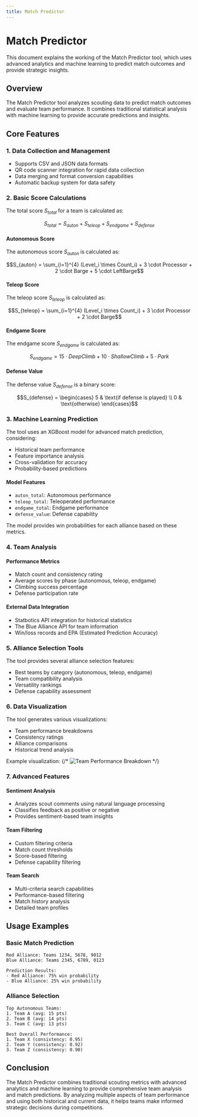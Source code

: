 ```yaml
---
title: Match Predictor
---
```


# Match Predictor

This document explains the working of the Match Predictor tool, which uses advanced analytics and machine learning to predict match outcomes and provide strategic insights.

## Overview

The Match Predictor tool analyzes scouting data to predict match outcomes and evaluate team performance. It combines traditional statistical analysis with machine learning to provide accurate predictions and insights.

## Core Features

### 1. Data Collection and Management
- Supports CSV and JSON data formats
- QR code scanner integration for rapid data collection
- Data merging and format conversion capabilities
- Automatic backup system for data safety

### 2. Basic Score Calculations

The total score $S_{total}$ for a team is calculated as:

```math
S_{total} = S_{auton} + S_{teleop} + S_{endgame} + S_{defense}
```

#### Autonomous Score
The autonomous score $S_{auton}$ is calculated as:

```math
S_{auton} = \sum_{i=1}^{4} (Level_i \times Count_i) + 3 \cdot Processor + 2 \cdot Barge + 5 \cdot LeftBarge
```

#### Teleop Score
The teleop score $S_{teleop}$ is calculated as:

```math
S_{teleop} = \sum_{i=1}^{4} (Level_i \times Count_i) + 3 \cdot Processor + 2 \cdot Barge
```

#### Endgame Score
The endgame score $S_{endgame}$ is calculated as:

```math
S_{endgame} = 15 \cdot DeepClimb + 10 \cdot ShallowClimb + 5 \cdot Park
```

#### Defense Value
The defense value $S_{defense}$ is a binary score:

```math
S_{defense} = \begin{cases} 
5 & \text{if defense is played} \\
0 & \text{otherwise}
\end{cases}
```

### 3. Machine Learning Prediction

The tool uses an XGBoost model for advanced match prediction, considering:
- Historical team performance
- Feature importance analysis
- Cross-validation for accuracy
- Probability-based predictions

#### Model Features
- `auton_total`: Autonomous performance
- `teleop_total`: Teleoperated performance
- `endgame_total`: Endgame performance
- `defense_value`: Defense capability

The model provides win probabilities for each alliance based on these metrics.

### 4. Team Analysis

#### Performance Metrics
- Match count and consistency rating
- Average scores by phase (autonomous, teleop, endgame)
- Climbing success percentage
- Defense participation rate

#### External Data Integration
- Statbotics API integration for historical statistics
- The Blue Alliance API for team information
- Win/loss records and EPA (Estimated Prediction Accuracy)

### 5. Alliance Selection Tools

The tool provides several alliance selection features:
- Best teams by category (autonomous, teleop, endgame)
- Team compatibility analysis
- Versatility rankings
- Defense capability assessment

### 6. Data Visualization

The tool generates various visualizations:
- Team performance breakdowns
- Consistency ratings
- Alliance comparisons
- Historical trend analysis

Example visualization:
{/* ![Team Performance Breakdown](team_performance_breakdown.png) */}

### 7. Advanced Features

#### Sentiment Analysis
- Analyzes scout comments using natural language processing
- Classifies feedback as positive or negative
- Provides sentiment-based team insights

#### Team Filtering
- Custom filtering criteria
- Match count thresholds
- Score-based filtering
- Defense capability filtering

#### Team Search
- Multi-criteria search capabilities
- Performance-based filtering
- Match history analysis
- Detailed team profiles

## Usage Examples

### Basic Match Prediction
```text
Red Alliance: Teams 1234, 5678, 9012
Blue Alliance: Teams 2345, 6789, 0123

Prediction Results:
- Red Alliance: 75% win probability
- Blue Alliance: 25% win probability
```

### Alliance Selection
```text
Top Autonomous Teams:
1. Team A (avg: 15 pts)
2. Team B (avg: 14 pts)
3. Team C (avg: 13 pts)

Best Overall Performance:
1. Team X (consistency: 0.95)
2. Team Y (consistency: 0.92)
3. Team Z (consistency: 0.90)
```

## Conclusion

The Match Predictor combines traditional scouting metrics with advanced analytics and machine learning to provide comprehensive team analysis and match predictions. By analyzing multiple aspects of team performance and using both historical and current data, it helps teams make informed strategic decisions during competitions.